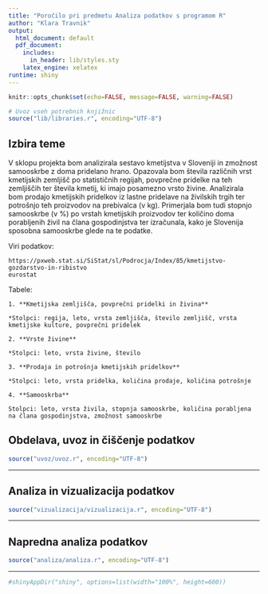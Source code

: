 ```yaml
---
title: "Poročilo pri predmetu Analiza podatkov s programom R"
author: "Klara Travnik"
output:
  html_document: default
  pdf_document:
    includes:
      in_header: lib/styles.sty
    latex_engine: xelatex
runtime: shiny
---
```


```r
knitr::opts_chunk$set(echo=FALSE, message=FALSE, warning=FALSE)

# Uvoz vseh potrebnih knjižnic
source("lib/libraries.r", encoding="UTF-8")
```


## Izbira teme

V sklopu projekta bom analizirala sestavo kmetijstva v Sloveniji in zmožnost samooskrbe z doma pridelano hrano. Opazovala bom števila različnih vrst kmetijskih zemljišč po statističnih regijah, povprečne pridelke na teh zemljiščih ter števila kmetij, ki imajo posamezno vrsto živine. Analizirala bom prodajo kmetijskih pridelkov iz lastne pridelave na živilskih trgih ter potrošnjo teh proizvodov na prebivalca (v kg). Primerjala bom tudi stopnjo samooskrbe (v %) po vrstah kmetijskih proizvodov ter količino doma porabljenih živil na člana gospodinjstva ter izračunala, kako je Slovenija sposobna samooskrbe glede na te podatke.

Viri podatkov:

    https://pxweb.stat.si/SiStat/sl/Podrocja/Index/85/kmetijstvo-gozdarstvo-in-ribistvo
    eurostat

Tabele:

    1. **Kmetijska zemljišča, povprečni pridelki in živina**

    *Stolpci: regija, leto, vrsta zemljišča, število zemljišč, vrsta kmetijske kulture, povprečni pridelek

    2. **Vrste živine**

    *Stolpci: leto, vrsta živine, število

    3. **Prodaja in potrošnja kmetijskih pridelkov**

    *Stolpci: leto, vrsta pridelka, količina prodaje, količina potrošnje

    4. **Samooskrba**

    Stolpci: leto, vrsta živila, stopnja samooskrbe, količina porabljena na člana gospodinjstva, zmožnost samooskrbe


## Obdelava, uvoz in čiščenje podatkov

```r
source("uvoz/uvoz.r", encoding="UTF-8")
```

***

## Analiza in vizualizacija podatkov

```r
source("vizualizacija/vizualizacija.r", encoding="UTF-8")
```

***

## Napredna analiza podatkov

```r
source("analiza/analiza.r", encoding="UTF-8")
```

***

```r
#shinyAppDir("shiny", options=list(width="100%", height=600))
```
